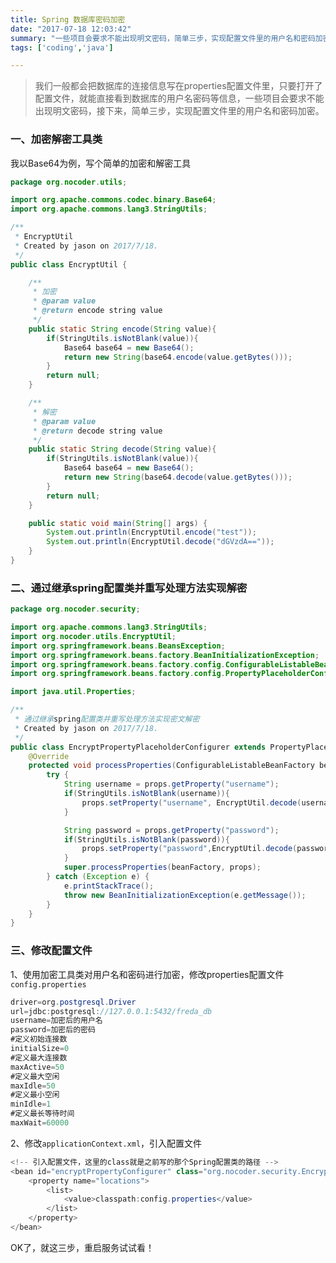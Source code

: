 ```yaml
---
title: Spring 数据库密码加密
date: "2017-07-18 12:03:42"
summary: "一些项目会要求不能出现明文密码，简单三步，实现配置文件里的用户名和密码加密。"
tags: ['coding','java']

---
```


> 我们一般都会把数据库的连接信息写在properties配置文件里，只要打开了配置文件，就能直接看到数据库的用户名密码等信息，一些项目会要求不能出现明文密码，接下来，简单三步，实现配置文件里的用户名和密码加密。

### 一、加密解密工具类

我以Base64为例，写个简单的加密和解密工具

```java
package org.nocoder.utils;

import org.apache.commons.codec.binary.Base64;
import org.apache.commons.lang3.StringUtils;

/**
 * EncryptUtil
 * Created by jason on 2017/7/18.
 */
public class EncryptUtil {

    /**
     * 加密
     * @param value
     * @return encode string value
     */
    public static String encode(String value){
        if(StringUtils.isNotBlank(value)){
            Base64 base64 = new Base64();
            return new String(base64.encode(value.getBytes()));
        }
        return null;
    }

    /**
     * 解密
     * @param value
     * @return decode string value
     */
    public static String decode(String value){
        if(StringUtils.isNotBlank(value)){
            Base64 base64 = new Base64();
            return new String(base64.decode(value.getBytes()));
        }
        return null;
    }

    public static void main(String[] args) {
        System.out.println(EncryptUtil.encode("test"));
        System.out.println(EncryptUtil.decode("dGVzdA=="));
    }
}

```
### 二、通过继承spring配置类并重写处理方法实现解密

```java
package org.nocoder.security;

import org.apache.commons.lang3.StringUtils;
import org.nocoder.utils.EncryptUtil;
import org.springframework.beans.BeansException;
import org.springframework.beans.factory.BeanInitializationException;
import org.springframework.beans.factory.config.ConfigurableListableBeanFactory;
import org.springframework.beans.factory.config.PropertyPlaceholderConfigurer;

import java.util.Properties;

/**
 * 通过继承spring配置类并重写处理方法实现密文解密
 * Created by jason on 2017/7/18.
 */
public class EncryptPropertyPlaceholderConfigurer extends PropertyPlaceholderConfigurer{
    @Override
    protected void processProperties(ConfigurableListableBeanFactory beanFactory, Properties props) throws BeansException {
        try {
            String username = props.getProperty("username");
            if(StringUtils.isNotBlank(username)){
                props.setProperty("username", EncryptUtil.decode(username));
            }

            String password = props.getProperty("password");
            if(StringUtils.isNotBlank(password)){
                props.setProperty("password",EncryptUtil.decode(password));
            }
            super.processProperties(beanFactory, props);
        } catch (Exception e) {
            e.printStackTrace();
            throw new BeanInitializationException(e.getMessage());
        }
    }
}

```
### 三、修改配置文件

1、使用加密工具类对用户名和密码进行加密，修改properties配置文件`config.properties`
```java
driver=org.postgresql.Driver
url=jdbc:postgresql://127.0.0.1:5432/freda_db
username=加密后的用户名
password=加密后的密码
#定义初始连接数
initialSize=0
#定义最大连接数
maxActive=50
#定义最大空闲
maxIdle=50
#定义最小空闲
minIdle=1
#定义最长等待时间
maxWait=60000
```

2、修改`applicationContext.xml`，引入配置文件
```java
<!-- 引入配置文件，这里的class就是之前写的那个Spring配置类的路径 -->
<bean id="encryptPropertyConfigurer" class="org.nocoder.security.EncryptPropertyPlaceholderConfigurer">
    <property name="locations">
        <list>
            <value>classpath:config.properties</value>
        </list>
    </property>
</bean>
```

OK了，就这三步，重启服务试试看！